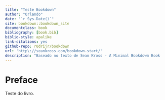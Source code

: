 ```yaml
--- 
title: "Teste Bookdown"
author: "Orlando"
date: "`r Sys.Date()`"
site: bookdown::bookdown_site
documentclass: book
bibliography: [book.bib]
biblio-style: apalike
link-citations: yes
github-repo: r0drijr/bookdown
url: 'http\://seankross.com/bookdown-start/'
description: "Baseado no texto de Sean Kross - A Minimal Bookdowm Book."
---
```


# Preface {-}

Teste do livro.
